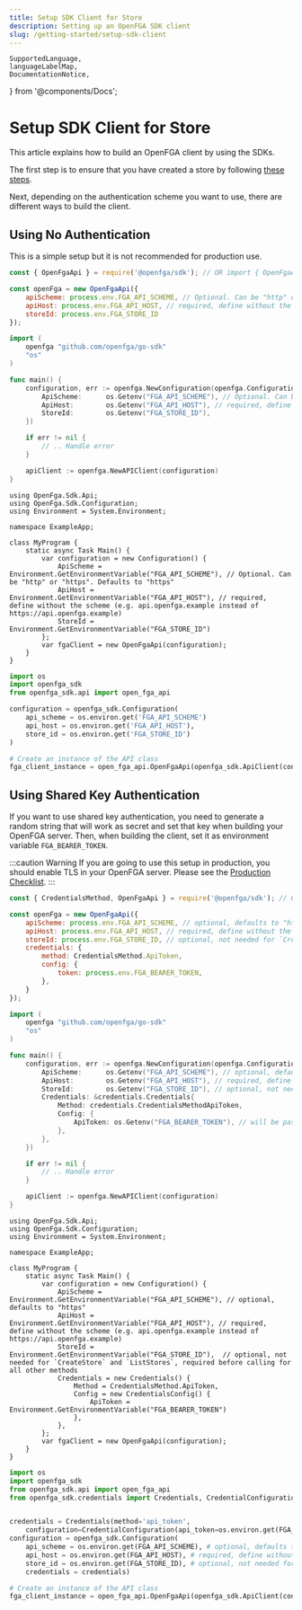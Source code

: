 ```yaml
---
title: Setup SDK Client for Store
description: Setting up an OpenFGA SDK client
slug: /getting-started/setup-sdk-client
---
```


    SupportedLanguage,
    languageLabelMap,
    DocumentationNotice,
} from '@components/Docs';

# Setup SDK Client for Store

<DocumentationNotice />

This article explains how to build an OpenFGA client by using the SDKs.

The first step is to ensure that you have created a store by following [these steps](./create-store.mdx).

Next, depending on the authentication scheme you want to use, there are different ways to build the client.

## Using No Authentication

This is a simple setup but it is not recommended for production use.

<Tabs groupId="languages">
<TabItem value={SupportedLanguage.JS_SDK} label={languageLabelMap.get(SupportedLanguage.JS_SDK)}>

```javascript
const { OpenFgaApi } = require('@openfga/sdk'); // OR import { OpenFgaApi } from '@openfga/sdk';

const openFga = new OpenFgaApi({
    apiScheme: process.env.FGA_API_SCHEME, // Optional. Can be "http" or "https". Defaults to "https"
    apiHost: process.env.FGA_API_HOST, // required, define without the scheme (e.g. api.openfga.example instead of https://api.openfga.example)
    storeId: process.env.FGA_STORE_ID
});
```

</TabItem>
<TabItem value={SupportedLanguage.GO_SDK} label={languageLabelMap.get(SupportedLanguage.GO_SDK)}>

```go
import (
    openfga "github.com/openfga/go-sdk"
    "os"
)

func main() {
    configuration, err := openfga.NewConfiguration(openfga.Configuration{
        ApiScheme:      os.Getenv("FGA_API_SCHEME"), // Optional. Can be "http" or "https". Defaults to "https"
        ApiHost:        os.Getenv("FGA_API_HOST"), // required, define without the scheme (e.g. api.openfga.example instead of https://api.openfga.example)
        StoreId:        os.Getenv("FGA_STORE_ID"),
    })

    if err != nil {
        // .. Handle error
    }

    apiClient := openfga.NewAPIClient(configuration)
}
```

</TabItem>
<TabItem value={SupportedLanguage.DOTNET_SDK} label={languageLabelMap.get(SupportedLanguage.DOTNET_SDK)}>

```dotnet
using OpenFga.Sdk.Api;
using OpenFga.Sdk.Configuration;
using Environment = System.Environment;

namespace ExampleApp;

class MyProgram {
    static async Task Main() {
        var configuration = new Configuration() {
            ApiScheme = Environment.GetEnvironmentVariable("FGA_API_SCHEME"), // Optional. Can be "http" or "https". Defaults to "https"
            ApiHost = Environment.GetEnvironmentVariable("FGA_API_HOST"), // required, define without the scheme (e.g. api.openfga.example instead of https://api.openfga.example)
            StoreId = Environment.GetEnvironmentVariable("FGA_STORE_ID")
        };
        var fgaClient = new OpenFgaApi(configuration);
    }
}
```

</TabItem>
<TabItem value={SupportedLanguage.PYTHON_SDK} label={languageLabelMap.get(SupportedLanguage.PYTHON_SDK)}>

```python
import os
import openfga_sdk
from openfga_sdk.api import open_fga_api

configuration = openfga_sdk.Configuration(
    api_scheme = os.environ.get('FGA_API_SCHEME')
    api_host = os.environ.get('FGA_API_HOST'),
    store_id = os.environ.get('FGA_STORE_ID')
)

# Create an instance of the API class
fga_client_instance = open_fga_api.OpenFgaApi(openfga_sdk.ApiClient(configuration))

```

</TabItem>

</Tabs>

## Using Shared Key Authentication

If you want to use shared key authentication, you need to generate a random string that will work as secret and set that key when building your OpenFGA server. Then, when building the client, set it as environment variable `FGA_BEARER_TOKEN`.

:::caution Warning
If you are going to use this setup in production, you should enable TLS in your OpenFGA server. Please see the [Production Checklist](./running-in-production).
:::


<Tabs groupId="languages">
<TabItem value={SupportedLanguage.JS_SDK} label={languageLabelMap.get(SupportedLanguage.JS_SDK)}>

```javascript
const { CredentialsMethod, OpenFgaApi } = require('@openfga/sdk'); // OR import { CredentialsMethod, OpenFgaApi } from '@openfga/sdk';

const openFga = new OpenFgaApi({
    apiScheme: process.env.FGA_API_SCHEME, // optional, defaults to "https"
    apiHost: process.env.FGA_API_HOST, // required, define without the scheme (e.g. api.openfga.example instead of https://api.openfga.example)
    storeId: process.env.FGA_STORE_ID, // optional, not needed for `CreateStore` and `ListStores`, required before calling for all other methods
    credentials: {
        method: CredentialsMethod.ApiToken,
        config: {
            token: process.env.FGA_BEARER_TOKEN,
        },
    }
});
```

</TabItem>
<TabItem value={SupportedLanguage.GO_SDK} label={languageLabelMap.get(SupportedLanguage.GO_SDK)}>

```go
import (
    openfga "github.com/openfga/go-sdk"
    "os"
)

func main() {
    configuration, err := openfga.NewConfiguration(openfga.Configuration{
        ApiScheme:      os.Getenv("FGA_API_SCHEME"), // optional, defaults to "https"
        ApiHost:        os.Getenv("FGA_API_HOST"), // required, define without the scheme (e.g. api.openfga.example instead of https://api.openfga.example)
        StoreId:        os.Getenv("FGA_STORE_ID"), // optional, not needed for `CreateStore` and `ListStores`, required before calling for all other methods
        Credentials: &credentials.Credentials{
            Method: credentials.CredentialsMethodApiToken,
            Config: {
                ApiToken: os.Getenv("FGA_BEARER_TOKEN"), // will be passed as the "Authorization: Bearer ${ApiToken}" request header
            },
        },
    })

    if err != nil {
        // .. Handle error
    }

    apiClient := openfga.NewAPIClient(configuration)
}
```

</TabItem>
<TabItem value={SupportedLanguage.DOTNET_SDK} label={languageLabelMap.get(SupportedLanguage.DOTNET_SDK)}>

```dotnet
using OpenFga.Sdk.Api;
using OpenFga.Sdk.Configuration;
using Environment = System.Environment;

namespace ExampleApp;

class MyProgram {
    static async Task Main() {
        var configuration = new Configuration() {
            ApiScheme = Environment.GetEnvironmentVariable("FGA_API_SCHEME"), // optional, defaults to "https"
            ApiHost = Environment.GetEnvironmentVariable("FGA_API_HOST"), // required, define without the scheme (e.g. api.openfga.example instead of https://api.openfga.example)
            StoreId = Environment.GetEnvironmentVariable("FGA_STORE_ID"),  // optional, not needed for `CreateStore` and `ListStores`, required before calling for all other methods
            Credentials = new Credentials() {
                Method = CredentialsMethod.ApiToken,
                Config = new CredentialsConfig() {
                    ApiToken = Environment.GetEnvironmentVariable("FGA_BEARER_TOKEN")
                },
            },
        };
        var fgaClient = new OpenFgaApi(configuration);
    }
}
```

</TabItem>
<TabItem value={SupportedLanguage.PYTHON_SDK} label={languageLabelMap.get(SupportedLanguage.PYTHON_SDK)}>

```python
import os
import openfga_sdk
from openfga_sdk.api import open_fga_api
from openfga_sdk.credentials import Credentials, CredentialConfiguration


credentials = Credentials(method='api_token',
    configuration=CredentialConfiguration(api_token=os.environ.get(FGA_BEARER_TOKEN)))
configuration = openfga_sdk.Configuration(
    api_scheme = os.environ.get(FGA_API_SCHEME), # optional, defaults to "https"
    api_host = os.environ.get(FGA_API_HOST), # required, define without the scheme (e.g. api.openfga.example instead of https://api.openfga.example)
    store_id = os.environ.get(FGA_STORE_ID), # optional, not needed for `CreateStore` and `ListStores`, required before calling for all other methods
    credentials = credentials)

# Create an instance of the API class
fga_client_instance = open_fga_api.OpenFgaApi(openfga_sdk.ApiClient(configuration))

```

</TabItem>
</Tabs>

